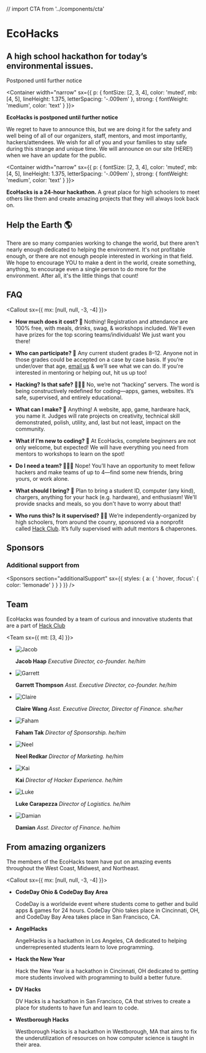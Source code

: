 // import CTA from '../components/cta'

<Banner>

# EcoHacks 

## A high school hackathon for today’s environmental issues.

Postponed until further notice

</Banner>

<Container
  width="narrow"
  sx={{
    p: {
      fontSize: [2, 3, 4],
      color: 'muted',
      mb: [4, 5],
      lineHeight: 1.375,
      letterSpacing: '-.009em'
    },
    strong: {
      fontWeight: 'medium',
      color: 'text'
    }
  }}>

**EcoHacks is postponed until further notice**

We regret to have to announce this, but we are doing it for the safety and well being of all of our organizers, staff, mentors, and most importantly, hackers/attendees. We wish for all of you and your families to stay safe during this strange and unique time. We will announce on our site (HERE!) when we have an update for the public. 
</Container>

<Container
  width="narrow"
  sx={{
    p: {
      fontSize: [2, 3, 4],
      color: 'muted',
      mb: [4, 5],
      lineHeight: 1.375,
      letterSpacing: '-.009em'
    },
    strong: {
      fontWeight: 'medium',
      color: 'text'
    }
  }}>

**EcoHacks is a 24-hour hackathon.**
A great place for high schoolers to meet others like them and create amazing projects that they will always look back on.
</Container>

<Gallery>

<Photo showAlt alt="Students with their teams (@ CodeDay Ohio)" src="https://lh3.googleusercontent.com/S5_VXw488dsrjTDXPROmCksmI5qLGZ_IVHLnyoQRpYarHYUdDnqemGa3PFL1x0Ph0rfByEIygmoSFUg8HDaRTAX9txD5xAkP1Hrp2RiItnLwJnhg-uprOT_fTaPuOtyFOHMXRIxx5ekpgHHC30XGVPWvwxrebz1kxJhtqAbUlMBjWvYUrEWcB6m0YGqn8Dk3RxL1VqDQQocfzoPK_oNIxRajt1fVyaKi6cbNqK-pNGsEv23MaAeP_QT_bGbtlwgeHhB-7VIxi874YSgNfQqVNKxOnbeKos0coEby6xCmKWBKXuaPSTnT1ghbeXYca_-GX9DW7MRC3SOeaUm3cJrEjnMcDfzTmeg1obiB1ylBSI32FRnUeSRBB5flMS677EK4OrY9Dugp7f8fceWP-ufsu-uSXOTCpdKumbVwNQcb9F_3tAHpF-WbTP5RfIz5YviqARGYCTfxgCzyu-NPGdTdF1ThA9ymLX9KLTZDWXt0vcMFvoW5tdbmccebJKNNQyteWozK4P4w5vLlJPZtQcmy2LrIC0jVCJri69LIami2fzi3jMzNYDRcC-bSnaDLjLvz84Uf804swfYTA9PkAuC-E8dx0DKutNLXmw4DAHn2JDwCALycV9iu6UXDTxrxH5BS_o9x4R3u4MzNIN1_-LIDNgCdm725Br7_F9fAx1JavGfe2Z1V6IYkJe1RC_FZSvrriUDXdnZ36qCJX4hSv9-9xu4EN6xVdZyzRIFYNPWDJulY0_A_gA=w1440-h685-no" />
<Photo showAlt alt="Students working on projects (@ AngelHacks)" src="https://lh3.googleusercontent.com/OhKms3fdlopgcSVkKfzzwWyTR9iehbYTV53hU3gNBACz9GCodbyFLRYrNecnJ0R2SkutT-wZbTWCljW7E20CD9XCYek4A_oV06UA5NFZQDeIYsUJ-53ZAC7Yno5D7wu5Fald13yXn1gKcpJWx0d0eZkQx52-6Hh8Ffb8kyfaF1E7f53EAl01Lo30q1BeIFT-JOkBjmXh3VTRfCPcvDF4AUsWwjdKkKM17Yw0BZE0VKIherAXXiwpj_EeZXs9ZEWORzXqxggW_v_wylzlmPchUEBaaMEqAGYuVGzNiBpLdXNrws7P1R8rQKAmeTSQ_JkZLuONP9-IPcczxvGoiHzK_pjr1qJGwJcn4VAawFnXDDEr7Qf89xmVwUFXhQhlpBMD0ZjSdiXySMxs5v14-dBDVbW3HKntxagquQ7ZBV9TIm__r9pHpMKwDhMFKqGQvs7uQeij3DhrZyPNf2c4pCZ2kZu3MtGmJSrCWitdWpzAHRBeW6FzdQ0TTwpjqPj7UEKia1P8VZNmwZ3acz6sFsD-tm7j7761KJyTMtxemxpgO1PkewAs7GSySrU2icAmXf3eXqtdhoRe670xUKszTkM750-uNpWFRdsyj1Lg70cgpC3oqb73JEg7H3EiVVnLLKsZ1g5Z8fGYk0BYuTEX4cWE87AQXx7g6M6Tbjdxh-eXtKvGLdQpwWDyP6S3SViPPKCMCLRCNdOEWzxeaVZMYutoGAnZwwvJ2vQtlAPTc1lDQUbpTBSqKQ=w1910-h1432-no" />

<Box variant="card">

## Help the Earth 🌎

There are so many companies working to change the world, but there aren't nearly enough dedicated to helping the environment. It's not profitable enough, or there are not enough people interested in working in that field. We hope to encourage YOU to make a dent in the world, create something, anything, to encourage even a single person to do more for the environment. After all, it's the little things that count!

</Box>

<Photo showAlt alt="Students present their ideas to the crowd" src="https://lh3.googleusercontent.com/zofpd6vj_x_W0gcp1QELEMcOdBbS5vaeb1E3-rbMogsqzo57HMJ0o63vlyA7Q9I5N6F94wHuK7I8JJYRShajPd56XZyclGZQWsUAOUGn-76JiYEfDf_DEgo_wMCn2tp5IwmkOc4bYpXcEJTlBuVf1qBjvxL3e8bmQNvUV6NLIYFqudfHISiHR1K8ssaTBtB3l48dSxND6qFsx7wMbk-J20MYfaV6vTKJYW8wQ-WdQzlYwMhdZMwXkmftgXz9sjyQw0S0tZ8wSCNMOQqwIbeYCSi6z6uNgW-Ur41FBPaFE0m-u6EjRW0vNqiosla0fMfmwq4xEIIDK2RJ184JSJyC7zrx890jZDL5QyS4X_4lbld40nmUuTriAR-8o6XAgEgly6uQENmJDyTd2CCmnuzZZwv6bBg7UhY9lLwv0lpmdzHiN5CCf7xbrjcChGwjgUcJ6edutstLbVjWj_hpZtF-ETDzi9HBlGrbJ8NJLolbhNy9vjBNV_WXH9JK3jXemr7vhwNcKxRahBOtAhKWIpoZWi2LvwrArpfL2VBT47Zj5fr-mG0w5ckT6bqPp9pnTcZqJSA4L1BZ_uIfP4PrjCifZwITnnCZ2ng1OIKMRpjo-bcboRksNRHa3GTaVrbq9Hl6SdnIimc1tSxRwGT8Omh8QK-DMoQvW95-xqM6T3k8PJd_ifdEkcyndql1N0_-5KHnSi47dmSH3VwurNkAyFqXv9PMafxPMKmQKzCiy6s_Yq-MtsoeZA=w1910-h1432-no" />

</Gallery>

<Container>

## FAQ

<Callout sx={{ mx: [null, null, -3, -4] }}>
<FAQ>

- **How much does it cost? 💸**
  Nothing! Registration and attendance are 100% free, with meals, drinks, swag, & workshops included. We'll even have prizes for the top scoring teams/individuals! We just want you there!

- **Who can participate? 🔭**
  Any current student grades 8–12. Anyone not in those grades could be accepted on a case by case basis. If you’re under/over that age, [email us](mailto:team@ecohacks.io) & we’ll see what we can do. If you're interested in mentoring or helping out, hit us up too!

- **Hacking? Is that safe? 👨🏿‍💻**
  No, we’re not “hacking” servers. The word is being constructively redefined for coding—apps, games, websites. It’s safe, supervised, and entirely educational.

- **What can I make? 🤖**
  Anything! A website, app, game, hardware hack, you name it. Judges will rate projects on creativity, technical skill demonstrated, polish, utility, and, last but not least, impact on the community.

- **What if I’m new to coding? 👾**
  At EcoHacks, complete beginners are not only welcome, but expected! We will have everything you need from mentors to workshops to learn on the spot!

- **Do I need a team? 👨‍👧‍👧**
  Nope! You’ll have an opportunity to meet fellow hackers and make teams of up to 4—find some new friends, bring yours, or work alone.

- **What should I bring? 🧳**
  Plan to bring a student ID, computer (any kind), chargers, anything for your hack (e.g. hardware), and enthusiasm! We'll provide snacks and meals, so you don't have to worry about that!

- **Who runs this? Is it supervised? 👨‍🏫**
  We’re independently-organized by high schoolers, from around the counry, sponsored via a nonprofit called [Hack Club](https://hackclub.com/). It’s fully supervised with adult mentors & chaperones.

</FAQ>
</Callout>


## Sponsors

<Sponsors />

### Additional support from

<Sponsors
section="additionalSupport"
sx={{
    styles: {
      a: {
        ':hover, :focus': {
          color: 'lemonade'
        }
      }
    }
  }} />


## Team

EcoHacks was founded by a team of curious and innovative students that are a part of [Hack Club](https://hackclub.com)

<Team sx={{ mt: [3, 4] }}>

- ![Jacob](/jacob.jpg)

  **Jacob Haap** _Executive Director, co-founder. he/him_

- ![Garrett](/garrett.jpg)

  **Garrett Thompson** _Asst. Executive Director, co-founder. he/him_

- ![Claire](/claire.jpg)

  **Claire Wang** _Asst. Executive Director, Director of Finance. she/her_

- ![Faham](/faham.png)

  **Faham Tak** _Director of Sponsorship. he/him_

- ![Neel](/neel.jpg)

  **Neel Redkar** _Director of Marketing. he/him_

- ![Kai](/kai.png)

  **Kai** _Director of Hacker Experience. he/him_

- ![Luke](/luke.png)

  **Luke Carapezza** _Director of Logistics. he/him_

- ![Damian](/damian.jpg)

  **Damian** _Asst. Director of Finance. he/him_

</Team>

## From amazing organizers

The members of the EcoHacks team have put on amazing events throughout the West Coast, Midwest, and Northeast.

<Callout sx={{ mx: [null, null, -3, -4] }}>


<FAQ>

- **CodeDay Ohio & CodeDay Bay Area**

  CodeDay is a worldwide event where students come to gether and build apps & games for 24 hours. CodeDay Ohio takes place in Cincinnati, OH, and CodeDay Bay Area takes place in San Francisco, CA.

- **AngelHacks**

  AngelHacks is a hackathon in Los Angeles, CA dedicated to helping underrepresented students learn to love programming.

- **Hack the New Year**

  Hack the New Year is a hackathon in Cincinnati, OH dedicated to getting more students involved with programming to build a better future.

- **DV Hacks**

  DV Hacks is a hackathon in San Francisco, CA that strives to create a place for students to have fun and learn to code.

- **Westborough Hacks**

  Westborough Hacks is a hackathon in Westborough, MA that aims to fix the underutilization of resources on how computer science is taught in their area.

</FAQ>
</Callout>

</Container>
